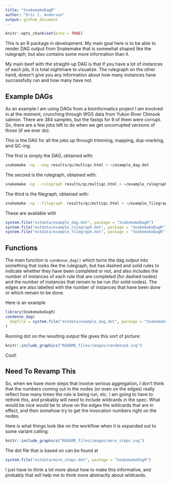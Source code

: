 ```yaml
---
title: "SnakemakeDagR"
author: "Eric C. Anderson"
output: github_document
---
```


```r
knitr::opts_chunk$set(echo = TRUE)
```

This is an R package in development.  My main goal here is to be able
to render DAG output from Snakemake that is somewhat shaped like the
rulegraph, but also contains some more information than it.

My main beef with the straight-up DAG is that if you have a lot of instances
of each job, it is total nightmare to visualize.  The rulegraph on the other
hand, doesn't give you any information about how many instances have successfully
run and how many have not.  

## Example DAGs

As an example I am using DAGs from a bioinformatics project I am involved in at the
moment, crunching through WGS data from Yukon River Chinook salmon.  There are 384 samples, but
the fastqs for 9 of them were corrupt.  So, there are a few jobs left to do when we get
uncorrupted versions of those (if we ever do).  

This is the DAG for all the jobs up through trimming, mapping, dup-marking, and QC-ing.

The first is simply the DAG, obtained with:
```sh
snakemake -np --dag results/qc/multiqc.html > ~/example_dag.dot
```
The second is the rulegraph, obtained with:
```sh
snakemake -np --rulegraph results/qc/multiqc.html > ~/example_rulegraph.dot
```
The third is the filegraph, obtained with:
```sh
snakemake -np --filegraph  results/qc/multiqc.html > ~/example_filegraph.dot
```

These are available with
```r
system.file("extdata/example_dag.dot", package = "SnakemakeDagR")
system.file("extdata/example_rulegraph.dot", package = "SnakemakeDagR")
system.file("extdata/example_filegraph.dot", package = "SnakemakeDagR")
```

## Functions

The main function is `condense_dag()` which turns the dag output into something that
looks like the rulegraph, but has dashed and solid rules to indicate whether they
have been completed or not, and also includes the number of instances of each rule that
are completed (for dashed nodes) and the number of instances that remain to be
run (for solid nodes). The edges are also labelled with the number of instances that
have been done or which remain to be done.

Here is an example
```r
library(SnakemakeDagR)
condense_dag(
  dagfile = system.file("extdata/example_dag.dot", package = "SnakemakeDagR")
)
```

Running dot on the resulting output file gives this sort of picture:
```r
knitr::include_graphics("README_files/images/condensed.svg")
```

Cool!

## Need To Revamp This

So, when we have more steps that involve serious aggregation, I don't think
that the numbers coming out in the nodes (or even on the edges) really
reflect how many times the rule is being run, etc.  I am going to have to
rethink this, and probably will need to include wildcards in the spec.  What
would be nice would be to show on the edges the wildcards that are in effect, 
and then somehow try to get the invocation numbers right on the nodes.  

Here is what things look like on the workflow when it is expanded out to
some variant calling:
```r
knitr::include_graphics("README_files/images/more_steps.svg")
```
The dot file that is based on can be found at
```r
system.file("extdata/more_steps.dot", package = "SnakemakeDagR")
```
I just have to think a lot more about how to make this informative, and probably
that will help me to think more abstractly about wildcards.

